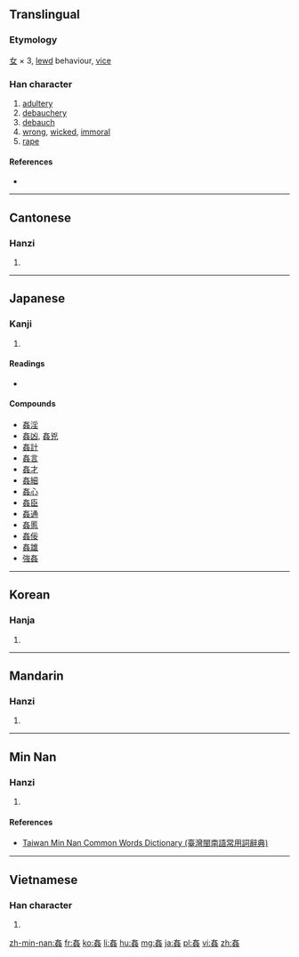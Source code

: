 {{also|奸|姧}}
==Translingual==

===Etymology===
[[女]] × 3, [[lewd]] behaviour, [[vice]]

===Han character===
{{Han char|rn=38|rad=女|as=06|sn=9|four=4044<sub>4</sub>|canj=女女女 (VVV)|ids=⿱[[女]][[奻]]}}

# [[adultery]]
# [[debauchery]]
# [[debauch]]
# [[wrong]], [[wicked]], [[immoral]]
# [[rape]]

====References====
* {{Han ref|kx=0260.100|dkj=06217|dj=0526.090|hdz=21048.100|uh=59E6|ud=23014|bh=ABC1|bd=43969}}

----

==Cantonese==

===Hanzi===
{{yue-hanzi|jyut=gaan1|y=gaan1|sim=奸}}

# {{defn|lang=yue|sort=女06}}

----

==Japanese==

===Kanji===
{{ja-kanji|grade=|rs=女06}}

# {{defn|lang=ja|sort=女06}}

====Readings====
* {{ja-readings|goon=[[けん]] (ken)|kanon=[[かん]] (kan)|kun=[[みだら]] (midara), [[かしましい]] (kashimashii)}}

====Compounds====
* [[姦淫]]
* [[姦凶]], [[姦兇]]
* [[姦計]]
* [[姦言]]
* [[姦才]]
* [[姦細]]
* [[姦心]]
* [[姦臣]]
* [[姦通]]
* [[姦慝]]
* [[姦佞]]
* [[姦雄]]
* [[強姦]]

----

==Korean==

===Hanja===
{{ko-hanja|hangeul=간|rv=gan|mr=kan|y=kan}}

# {{defn|lang=ko|sort=女06}}

----

==Mandarin==

===Hanzi===
{{cmn-hanzi|sim=奸|pin=[[jiān]] ([[jian1]]), [[yí]] ([[yi2]])|wg=chien<sup>1</sup>, i<sup>2</sup>}}

# {{defn|lang=cmn|sort=女06}}

----

==Min Nan==

===Hanzi===
{{nan-hanzi|tlpa=kan (kan<sup>1</sup>), kàn (kan<sup>3</sup>)}}

# {{defn|lang=nan|sort=女06}}

====References====
*[http://twblg.dict.edu.tw/holodict_new/result_detail.jsp?n_no=4840&curpage=1&sample=%E5%A7%A6&radiobutton=1&querytarget=1&limit=20&pagenum=1&rowcount=7 Taiwan Min Nan Common Words Dictionary (臺灣閩南語常用詞辭典)]

----

==Vietnamese==

===Han character===
{{vi-hantu|gian|rs=女06}}

# {{defn|lang=vi|sort=女06}}

[[zh-min-nan:姦]]
[[fr:姦]]
[[ko:姦]]
[[li:姦]]
[[hu:姦]]
[[mg:姦]]
[[ja:姦]]
[[pl:姦]]
[[vi:姦]]
[[zh:姦]]